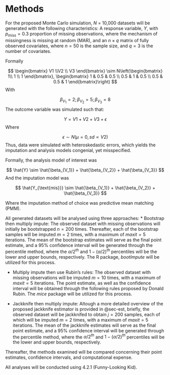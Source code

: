 # Methods 

For the proposed Monte Carlo simulation, $N$ = 10,000 datasets will be generated with the following characteristics: A response variable, $Y$, with $p_{miss} = 0.3$ proportion of missing observations, where the mechanism of missingness is missing at random (MAR), and an $n \times q$ matrix of fully observed covariates, where $n = 50$ is the sample size, and $q = 3$ is the number of covariates.  

Formally 

$$
\begin{bmatrix} V1 \\V2 \\ V3 \end{bmatrix} \sim N\left(\begin{bmatrix} 1\\ 1 \\ 1 \end{bmatrix}, \begin{bmatrix} 1 & 0.5 & 0.5 \\
0.5 & 1 & 0.5 \\
0.5 & 0.5 & 1
\end{bmatrix}\right)
$$
With 

$$
\beta_{V_1} = 2 ; \beta_{V_2} = 5 ; \beta_{V_3} = 8
$$
The outcome variable was simulated such that: 

$$
Y = V1 + V2 + V3 + \epsilon
$$
Where 

$$
\epsilon \sim N(\mu = 0, sd \propto V2)
$$
Thus, data were simulated with heteroskedastic errors, which yields the imputation and analysis models congenial, yet misspecified. 

Formally, the analysis model of interest was 

$$
\hat{Y} \sim \hat{\beta_{V_1}} + \hat{\beta_{V_2}} + \hat{\beta_{V_3}} 
$$
And the imputation model was 

$$
\hat{Y_{\text{mis}}} \sim \hat{\beta_{V_1}} + \hat{\beta_{V_2}} + \hat{\beta_{V_3}} 
$$

Where the imputation method of choice was predictive mean matching (PMM). 

All generated datasets will be analysed using three approaches: 
  * Bootstrap then multiply impute: The observed dataset with missing observations will initially be bootstrapped $n = 200$ times. Thereafter, each of the bootstrap samples will be imputed $m = 2$ times, with a maximum of $maxit = 5$ iterations. The mean of the bootstrap estimates will serve as the final point estimate, and a 95% confidence interval will be generated through the percentile method, where the $\alpha/2^{th}$ and $1-(\alpha/2)^{th}$ percentiles will be the lower and upper bounds, respectively. The R package, *bootImpute* will be utilized for this process. 

  * Multiply impute then use Rubin's rules: The observed dataset with missing observations will be imputed $m = 10$ times, with a maximum of $maxit = 5$ iterations. The point estimate, as well as the confidence interval will be obtained through the following rules proposed by Donald Rubin. The *mice* package will be utilized for this process. 

\begin{align}
\bar{\theta} &= \frac{1}{m}\left (\sum_{i=1}^m{\theta_i}\right ) \\ 

V_{within} &= \frac{1}{m} \sum_{i=1}^m{SE_i^2} \\ 

V_{between} &= \frac{\sum_{i=1}^m (\theta_i - \overline{\theta})^2}{m-1} \\ 

V_{total} &= V_W + V_B + \frac{V_B}{m} \\ 

\bar{\theta} &\pm t_{df,1-\alpha/2} * \sqrt{V_{total}} \\ 
\end{align}

* Jackknife then multiply impute: Altough a more detailed overview of the proposed jackknife estimator is provided in @sec-est, briefly, the observed dataset will be jackknifed to obtain $j = 200$ samples, each of which will be imputed $m = 2$ times, with a maximum of $maxit = 5$ iterations. The mean of the jackknife estimates will serve as the final point estimate, and a 95% confidence interval will be generated through the percentile method, where the $\alpha/2^{th}$ and $1-(\alpha/2)^{th}$ percentiles will be the lower and upper bounds, respectively. 

Thereafter, the methods examined will be compared concerning their point estimates, confidence intervals, and computational expense. 

All analyses will be conducted using \texttt{R} 4.2.1 (Funny-Looking Kid). 
